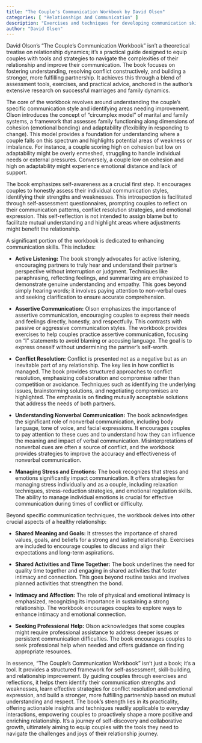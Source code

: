 ```yaml
---
title: "The Couple's Communication Workbook by David Olsen"
categories: [ "Relationships And Communication" ]
description: "Exercises and techniques for developing communication skills"
author: "David Olsen"
---
```

David Olson's "The Couple's Communication Workbook" isn't a theoretical treatise on relationship dynamics; it's a practical guide designed to equip couples with tools and strategies to navigate the complexities of their relationship and improve their communication. The book focuses on fostering understanding, resolving conflict constructively, and building a stronger, more fulfilling partnership.  It achieves this through a blend of assessment tools, exercises, and practical advice,  anchored in the author's extensive research on successful marriages and family dynamics.

The core of the workbook revolves around understanding the couple's specific communication style and identifying areas needing improvement.  Olson introduces the concept of "circumplex model" of marital and family systems, a framework that assesses family functioning along dimensions of cohesion (emotional bonding) and adaptability (flexibility in responding to change).  This model provides a foundation for understanding where a couple falls on this spectrum and highlights potential areas of weakness or imbalance. For instance, a couple scoring high on cohesion but low on adaptability might be overly enmeshed, struggling to handle individual needs or external pressures. Conversely, a couple low on cohesion and high on adaptability might experience emotional distance and lack of support.

The book emphasizes self-awareness as a crucial first step. It encourages couples to honestly assess their individual communication styles, identifying their strengths and weaknesses. This introspection is facilitated through self-assessment questionnaires, prompting couples to reflect on their communication patterns, conflict resolution strategies, and emotional expression.  This self-reflection is not intended to assign blame but to facilitate mutual understanding and highlight areas where adjustments might benefit the relationship.

A significant portion of the workbook is dedicated to enhancing communication skills.  This includes:

* **Active Listening:** The book strongly advocates for active listening, encouraging partners to truly hear and understand their partner's perspective without interruption or judgment.  Techniques like paraphrasing, reflecting feelings, and summarizing are emphasized to demonstrate genuine understanding and empathy.  This goes beyond simply hearing words; it involves paying attention to non-verbal cues and seeking clarification to ensure accurate comprehension.

* **Assertive Communication:**  Olson emphasizes the importance of assertive communication, encouraging couples to express their needs and feelings directly, honestly, and respectfully.  This contrasts with passive or aggressive communication styles.  The workbook provides exercises to help couples practice assertive communication, focusing on "I" statements to avoid blaming or accusing language.  The goal is to express oneself without undermining the partner's self-worth.

* **Conflict Resolution:**  Conflict is presented not as a negative but as an inevitable part of any relationship.  The key lies in how conflict is managed.  The book provides structured approaches to conflict resolution, emphasizing collaboration and compromise rather than competition or avoidance.  Techniques such as identifying the underlying issues, brainstorming solutions, and negotiating compromises are highlighted.  The emphasis is on finding mutually acceptable solutions that address the needs of both partners.

* **Understanding Nonverbal Communication:**  The book acknowledges the significant role of nonverbal communication, including body language, tone of voice, and facial expressions.  It encourages couples to pay attention to these cues and to understand how they can influence the meaning and impact of verbal communication.  Misinterpretations of nonverbal cues are often a source of conflict, and the workbook provides strategies to improve the accuracy and effectiveness of nonverbal communication.

* **Managing Stress and Emotions:**  The book recognizes that stress and emotions significantly impact communication.  It offers strategies for managing stress individually and as a couple, including relaxation techniques, stress-reduction strategies, and emotional regulation skills.  The ability to manage individual emotions is crucial for effective communication during times of conflict or difficulty.

Beyond specific communication techniques, the workbook delves into other crucial aspects of a healthy relationship:

* **Shared Meaning and Goals:**  It stresses the importance of shared values, goals, and beliefs for a strong and lasting relationship.  Exercises are included to encourage couples to discuss and align their expectations and long-term aspirations.

* **Shared Activities and Time Together:**  The book underlines the need for quality time together and engaging in shared activities that foster intimacy and connection. This goes beyond routine tasks and involves planned activities that strengthen the bond.

* **Intimacy and Affection:**  The role of physical and emotional intimacy is emphasized, recognizing its importance in sustaining a strong relationship.  The workbook encourages couples to explore ways to enhance intimacy and emotional connection.

* **Seeking Professional Help:**  Olson acknowledges that some couples might require professional assistance to address deeper issues or persistent communication difficulties.  The book encourages couples to seek professional help when needed and offers guidance on finding appropriate resources.

In essence, "The Couple's Communication Workbook" isn't just a book; it's a tool.  It provides a structured framework for self-assessment, skill-building, and relationship improvement.  By guiding couples through exercises and reflections, it helps them identify their communication strengths and weaknesses, learn effective strategies for conflict resolution and emotional expression, and build a stronger, more fulfilling partnership based on mutual understanding and respect. The book's strength lies in its practicality, offering actionable insights and techniques readily applicable to everyday interactions, empowering couples to proactively shape a more positive and enriching relationship.  It's a journey of self-discovery and collaborative growth, ultimately aiming to equip couples with the tools they need to navigate the challenges and joys of their relationship journey.

